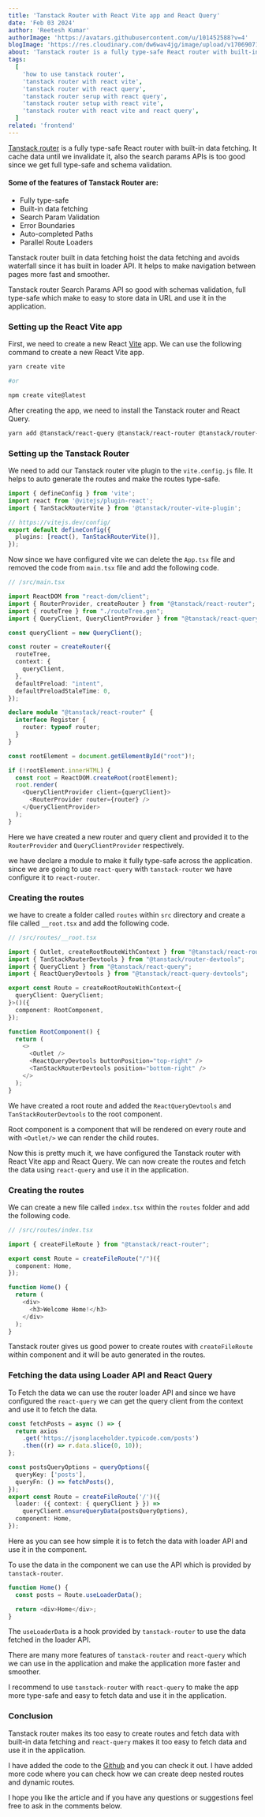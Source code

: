 ```yaml
---
title: 'Tanstack Router with React Vite app and React Query'
date: 'Feb 03 2024'
author: 'Reetesh Kumar'
authorImage: 'https://avatars.githubusercontent.com/u/101452588?v=4'
blogImage: 'https://res.cloudinary.com/dw6wav4jg/image/upload/v1706907190/router_reqfor.jpg'
about: 'Tanstack router is a fully type-safe React router with built-in data fetching. We will see how to use it with React Vite app and React Query'
tags:
  [
    'how to use tanstack router',
    'tanstack router with react vite',
    'tanstack router with react query',
    'tanstack router serup with react query',
    'tanstack router setup with react vite',
    'tanstack router with react vite and react query',
  ]
related: 'frontend'
---
```


[Tanstack router](https://tanstack.com/router/latest/docs/framework/react/overview) is a fully type-safe React router with built-in data fetching. It cache data until we invalidate it, also the search params APIs is too good since we get full type-safe and schema validation.

#### Some of the features of Tanstack Router are:

- Fully type-safe
- Built-in data fetching
- Search Param Validation
- Error Boundaries
- Auto-completed Paths
- Parallel Route Loaders

Tanstack router built in data fetching hoist the data fetching and avoids waterfall since it has built in loader API. It helps to make navigation between pages more fast and smoother.

Tanstack router Search Params API so good with schemas validation, full type-safe which make to easy to store data in URL and use it in the application.

### Setting up the React Vite app

First, we need to create a new React [Vite](https://vitejs.dev/) app. We can use the following command to create a new React Vite app.

```bash
yarn create vite

#or

npm create vite@latest
```

After creating the app, we need to install the Tanstack router and React Query.

```bash
yarn add @tanstack/react-query @tanstack/react-router @tanstack/router-vite-plugin @tanstack/react-query-devtools @tanstack/router-devtools axios
```

### Setting up the Tanstack Router

We need to add our Tanstack router vite plugin to the `vite.config.js` file. It helps to auto generate the routes and make the routes type-safe.

```typescript
import { defineConfig } from 'vite';
import react from '@vitejs/plugin-react';
import { TanStackRouterVite } from '@tanstack/router-vite-plugin';

// https://vitejs.dev/config/
export default defineConfig({
  plugins: [react(), TanStackRouterVite()],
});
```

Now since we have configured vite we can delete the `App.tsx` file and removed the code from `main.tsx` file and add the following code.

```typescript
// /src/main.tsx

import ReactDOM from "react-dom/client";
import { RouterProvider, createRouter } from "@tanstack/react-router";
import { routeTree } from "./routeTree.gen";
import { QueryClient, QueryClientProvider } from "@tanstack/react-query";

const queryClient = new QueryClient();

const router = createRouter({
  routeTree,
  context: {
    queryClient,
  },
  defaultPreload: "intent",
  defaultPreloadStaleTime: 0,
});

declare module "@tanstack/react-router" {
  interface Register {
    router: typeof router;
  }
}

const rootElement = document.getElementById("root")!;

if (!rootElement.innerHTML) {
  const root = ReactDOM.createRoot(rootElement);
  root.render(
    <QueryClientProvider client={queryClient}>
      <RouterProvider router={router} />
    </QueryClientProvider>
  );
}
```

Here we have created a new router and query client and provided it to the `RouterProvider` and `QueryClientProvider` respectively.

we have declare a module to make it fully type-safe across the application. since we are going to use `react-query` with `tanstack-router` we have configure it to `react-router`.

<Advertise title="Docker - The Complete Guide to Build and Deploy your Application" />

### Creating the routes

we have to create a folder called `routes` within `src` directory and create a file called `__root.tsx` and add the following code.

```typescript
// /src/routes/__root.tsx

import { Outlet, createRootRouteWithContext } from "@tanstack/react-router";
import { TanStackRouterDevtools } from "@tanstack/router-devtools";
import { QueryClient } from "@tanstack/react-query";
import { ReactQueryDevtools } from "@tanstack/react-query-devtools";

export const Route = createRootRouteWithContext<{
  queryClient: QueryClient;
}>()({
  component: RootComponent,
});

function RootComponent() {
  return (
    <>
      <Outlet />
      <ReactQueryDevtools buttonPosition="top-right" />
      <TanStackRouterDevtools position="bottom-right" />
    </>
  );
}
```

We have created a root route and added the `ReactQueryDevtools` and `TanStackRouterDevtools` to the root component.

Root component is a component that will be rendered on every route and with `<Outlet/>` we can render the child routes.

Now this is pretty much it, we have configured the Tanstack router with React Vite app and React Query. We can now create the routes and fetch the data using `react-query` and use it in the application.

### Creating the routes

We can create a new file called `index.tsx` within the `routes` folder and add the following code.

```typescript
// /src/routes/index.tsx

import { createFileRoute } from "@tanstack/react-router";

export const Route = createFileRoute("/")({
  component: Home,
});

function Home() {
  return (
    <div>
      <h3>Welcome Home!</h3>
    </div>
  );
}
```

Tanstack router gives us good power to create routes with `createFileRoute` within component and it will be auto generated in the routes.

### Fetching the data using Loader API and React Query

To Fetch the data we can use the router loader API and since we have configured the `react-query` we can get the query client from the context and use it to fetch the data.

```typescript
const fetchPosts = async () => {
  return axios
    .get('https://jsonplaceholder.typicode.com/posts')
    .then((r) => r.data.slice(0, 10));
};

const postsQueryOptions = queryOptions({
  queryKey: ['posts'],
  queryFn: () => fetchPosts(),
});
export const Route = createFileRoute('/')({
  loader: ({ context: { queryClient } }) =>
    queryClient.ensureQueryData(postsQueryOptions),
  component: Home,
});
```

Here as you can see how simple it is to fetch the data with loader API and use it in the component.

To use the data in the component we can use the API which is provided by `tanstack-router`.

```typescript
function Home() {
  const posts = Route.useLoaderData();

  return <div>Home</div>;
}
```

The `useLoaderData` is a hook provided by `tanstack-router` to use the data fetched in the loader API.

There are many more features of `tanstack-router` and `react-query` which we can use in the application and make the application more faster and smoother.

I recommend to use `tanstack-router` with `react-query` to make the app more type-safe and easy to fetch data and use it in the application.

### Conclusion

Tanstack router makes its too easy to create routes and fetch data with built-in data fetching and `react-query` makes it too easy to fetch data and use it in the application.

I have added the code to the [Github](https://github.com/Virous77/blog-projects/tree/main/tanstack-router) and you can check it out. I have added more code where you can check how we can create deep nested routes and dynamic routes.

I hope you like the article and if you have any questions or suggestions feel free to ask in the comments below.
